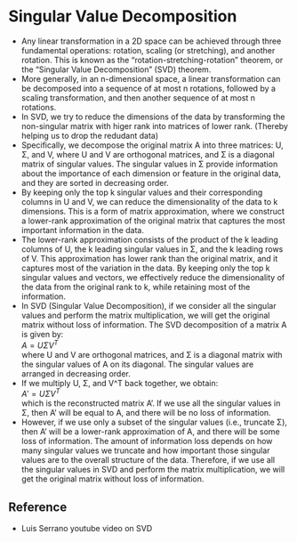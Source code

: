 # Singular Value Decomposition
* Any linear transformation in a 2D space can be achieved through three fundamental operations: rotation, scaling (or stretching), and another rotation. This is known as the "rotation-stretching-rotation" theorem, or the "Singular Value Decomposition" (SVD) theorem.
* More generally, in an n-dimensional space, a linear transformation can be decomposed into a sequence of at most n rotations, followed by a scaling transformation, and then another sequence of at most n rotations.
* In SVD, we try to reduce the dimensions of the data by transforming the non-singular matrix with higer rank into matrices of lower rank. (Thereby helping us to drop the redudant data)
* Specifically, we decompose the original matrix A into three matrices: U, Σ, and V, where U and V are orthogonal matrices, and Σ is a diagonal matrix of singular values. The singular values in Σ provide information about the importance of each dimension or feature in the original data, and they are sorted in decreasing order.
* By keeping only the top k singular values and their corresponding columns in U and V, we can reduce the dimensionality of the data to k dimensions. This is a form of matrix approximation, where we construct a lower-rank approximation of the original matrix that captures the most important information in the data.
* The lower-rank approximation consists of the product of the k leading columns of U, the k leading singular values in Σ, and the k leading rows of V. This approximation has lower rank than the original matrix, and it captures most of the variation in the data. By keeping only the top k singular values and vectors, we effectively reduce the dimensionality of the data from the original rank to k, while retaining most of the information.
* In SVD (Singular Value Decomposition), if we consider all the singular values and perform the matrix multiplication, we will get the original matrix without loss of information. The SVD decomposition of a matrix A is given by:  
$A = U \Sigma V^T$  
where U and V are orthogonal matrices, and Σ is a diagonal matrix with the singular values of A on its diagonal. The singular values are arranged in decreasing order.
* If we multiply U, Σ, and V^T back together, we obtain:  
$A' = U \Sigma V^T$  
which is the reconstructed matrix A'. If we use all the singular values in Σ, then A' will be equal to A, and there will be no loss of information.
* However, if we use only a subset of the singular values (i.e., truncate Σ), then A' will be a lower-rank approximation of A, and there will be some loss of information. The amount of information loss depends on how many singular values we truncate and how important those singular values are to the overall structure of the data. Therefore, if we use all the singular values in SVD and perform the matrix multiplication, we will get the original matrix without loss of information.

## Reference
* Luis Serrano youtube video on SVD





